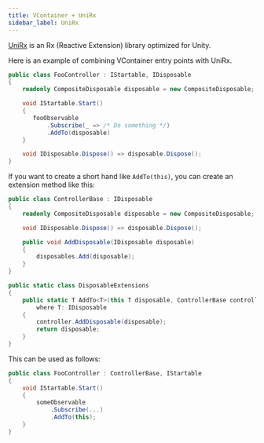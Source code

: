 ```yaml
---
title: VContainer + UniRx
sidebar_label: UniRx
---
```


[UniRx](https://github.com/neuecc/UniRx) is an Rx (Reactive Extension) library optimized for Unity.

Here is an example of combining VContainer entry points with UniRx.

```csharp
public class FooController : IStartable, IDisposable
{
    readonly CompositeDisposable disposable = new CompositeDisposable;

    void IStartable.Start()
    {
       fooObservable
           .Subscribe(_ => /* Do something */)
           .AddTo(disposable)
    }

    void IDisposable.Dispose() => disposable.Dispose();
}
```

If you want to create a short hand like `AddTo(this)`, you can create an extension method like this:
```csharp
public class ControllerBase : IDisposable
{
    readonly CompositeDisposable disposable = new CompositeDisposable;

    void IDisposable.Dispose() => disposable.Dispose();

    public void AddDisposable(IDisposable disposable)
    {
        disposables.Add(disposable);
    }
}

public static class DisposableExtensions
{
    public static T AddTo<T>(this T disposable, ControllerBase controller)
        where T: IDisposable
    {
        controller.AddDisposable(disposable);
        return disposable;
    }
}
```

This can be used as follows:

```csharp
public class FooController : ControllerBase, IStartable
{
    void IStartable.Start()
    {
        someObservable
            .Subscribe(...)
            .AddTo(this);
    }
}
```
